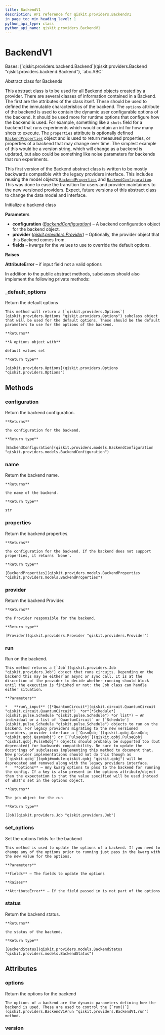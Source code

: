 ```yaml
---
title: BackendV1
description: API reference for qiskit.providers.BackendV1
in_page_toc_min_heading_level: 1
python_api_type: class
python_api_name: qiskit.providers.BackendV1
---
```


# BackendV1

<Class id="qiskit.providers.BackendV1" isDedicatedPage={true} github="https://github.com/qiskit/qiskit/tree/stable/0.23/qiskit/providers/backend.py" signature="BackendV1(configuration, provider=None, **fields)">
  Bases: [`qiskit.providers.backend.Backend`](qiskit.providers.Backend "qiskit.providers.backend.Backend"), `abc.ABC`

  Abstract class for Backends

  This abstract class is to be used for all Backend objects created by a provider. There are several classes of information contained in a Backend. The first are the attributes of the class itself. These should be used to defined the immutable characteristics of the backend. The `options` attribute of the backend is used to contain the dynamic user configurable options of the backend. It should be used more for runtime options that configure how the backend is used. For example, something like a `shots` field for a backend that runs experiments which would contain an int for how many shots to execute. The `properties` attribute is optionally defined [`BackendProperties`](qiskit.providers.models.BackendProperties "qiskit.providers.models.BackendProperties") object and is used to return measured properties, or properties of a backend that may change over time. The simplest example of this would be a version string, which will change as a backend is updated, but also could be something like noise parameters for backends that run experiments.

  This first version of the Backend abstract class is written to be mostly backwards compatible with the legacy providers interface. This includes reusing the model objects [`BackendProperties`](qiskit.providers.models.BackendProperties "qiskit.providers.models.BackendProperties") and [`BackendConfiguration`](qiskit.providers.models.BackendConfiguration "qiskit.providers.models.BackendConfiguration"). This was done to ease the transition for users and provider maintainers to the new versioned providers. Expect, future versions of this abstract class to change the data model and interface.

  Initialize a backend class

  **Parameters**

  *   **configuration** ([*BackendConfiguration*](qiskit.providers.models.BackendConfiguration "qiskit.providers.models.BackendConfiguration")) – A backend configuration object for the backend object.
  *   **provider** ([*qiskit.providers.Provider*](qiskit.providers.Provider "qiskit.providers.Provider")) – Optionally, the provider object that this Backend comes from.
  *   **fields** – kwargs for the values to use to override the default options.

  **Raises**

  **AttributeError** – if input field not a valid options

  In addition to the public abstract methods, subclasses should also implement the following private methods:

  ### \_default\_options

  <Function id="qiskit.providers.BackendV1._default_options" name="_default_options" signature="abstract classmethod _default_options()">
    Return the default options

    This method will return a [`qiskit.providers.Options`](qiskit.providers.Options "qiskit.providers.Options") subclass object that will be used for the default options. These should be the default parameters to use for the options of the backend.

    **Returns**

    **A options object with**

    default values set

    **Return type**

    [qiskit.providers.Options](qiskit.providers.Options "qiskit.providers.Options")
  </Function>

  ## Methods

  ### configuration

  <Function id="qiskit.providers.BackendV1.configuration" name="configuration" signature="BackendV1.configuration()">
    Return the backend configuration.

    **Returns**

    the configuration for the backend.

    **Return type**

    [BackendConfiguration](qiskit.providers.models.BackendConfiguration "qiskit.providers.models.BackendConfiguration")
  </Function>

  ### name

  <Function id="qiskit.providers.BackendV1.name" name="name" signature="BackendV1.name()">
    Return the backend name.

    **Returns**

    the name of the backend.

    **Return type**

    str
  </Function>

  ### properties

  <Function id="qiskit.providers.BackendV1.properties" name="properties" signature="BackendV1.properties()">
    Return the backend properties.

    **Returns**

    the configuration for the backend. If the backend does not support properties, it returns `None`.

    **Return type**

    [BackendProperties](qiskit.providers.models.BackendProperties "qiskit.providers.models.BackendProperties")
  </Function>

  ### provider

  <Function id="qiskit.providers.BackendV1.provider" name="provider" signature="BackendV1.provider()">
    Return the backend Provider.

    **Returns**

    the Provider responsible for the backend.

    **Return type**

    [Provider](qiskit.providers.Provider "qiskit.providers.Provider")
  </Function>

  ### run

  <Function id="qiskit.providers.BackendV1.run" name="run" signature="abstract BackendV1.run(run_input, **options)">
    Run on the backend.

    This method returns a [`Job`](qiskit.providers.Job "qiskit.providers.Job") object that runs circuits. Depending on the backend this may be either an async or sync call. It is at the discretion of the provider to decide whether running should block until the execution is finished or not: the Job class can handle either situation.

    **Parameters**

    *   **run\_input** ([*QuantumCircuit*](qiskit.circuit.QuantumCircuit "qiskit.circuit.QuantumCircuit")  *or*[*Schedule*](qiskit.pulse.Schedule "qiskit.pulse.Schedule") *or list*) – An individual or a list of `QuantumCircuit` or [`Schedule`](qiskit.pulse.Schedule "qiskit.pulse.Schedule") objects to run on the backend. For legacy providers migrating to the new versioned providers, provider interface a [`QasmQobj`](qiskit.qobj.QasmQobj "qiskit.qobj.QasmQobj") or [`PulseQobj`](qiskit.qobj.PulseQobj "qiskit.qobj.PulseQobj") objects should probably be supported too (but deprecated) for backwards compatibility. Be sure to update the docstrings of subclasses implementing this method to document that. New provider implementations should not do this though as [`qiskit.qobj`](qobj#module-qiskit.qobj "qiskit.qobj") will be deprecated and removed along with the legacy providers interface.
    *   **options** – Any kwarg options to pass to the backend for running the config. If a key is also present in the options attribute/object then the expectation is that the value specified will be used instead of what’s set in the options object.

    **Returns**

    The job object for the run

    **Return type**

    [Job](qiskit.providers.Job "qiskit.providers.Job")
  </Function>

  ### set\_options

  <Function id="qiskit.providers.BackendV1.set_options" name="set_options" signature="BackendV1.set_options(**fields)">
    Set the options fields for the backend

    This method is used to update the options of a backend. If you need to change any of the options prior to running just pass in the kwarg with the new value for the options.

    **Parameters**

    **fields** – The fields to update the options

    **Raises**

    **AttributeError** – If the field passed in is not part of the options
  </Function>

  ### status

  <Function id="qiskit.providers.BackendV1.status" name="status" signature="BackendV1.status()">
    Return the backend status.

    **Returns**

    the status of the backend.

    **Return type**

    [BackendStatus](qiskit.providers.models.BackendStatus "qiskit.providers.models.BackendStatus")
  </Function>

  ## Attributes

  ### options

  <Attribute id="qiskit.providers.BackendV1.options" name="options">
    Return the options for the backend

    The options of a backend are the dynamic parameters defining how the backend is used. These are used to control the [`run()`](qiskit.providers.BackendV1#run "qiskit.providers.BackendV1.run") method.
  </Attribute>

  ### version

  <Attribute id="qiskit.providers.BackendV1.version" name="version" attributeValue="1" />
</Class>

